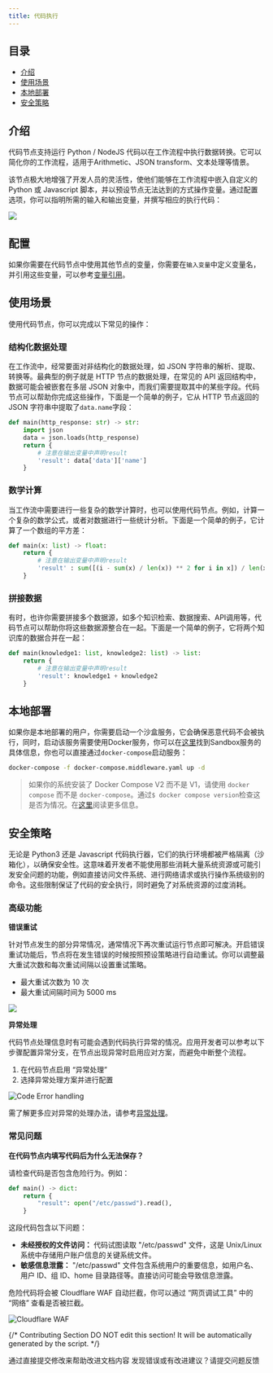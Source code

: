 ```yaml
---
title: 代码执行
---
```


## 目录

* [介绍](#介绍)
* [使用场景](#使用场景)
* [本地部署](#本地部署)
* [安全策略](#安全策略)

## 介绍

代码节点支持运行 Python / NodeJS 代码以在工作流程中执行数据转换。它可以简化你的工作流程，适用于Arithmetic、JSON transform、文本处理等情景。

该节点极大地增强了开发人员的灵活性，使他们能够在工作流程中嵌入自定义的 Python 或 Javascript 脚本，并以预设节点无法达到的方式操作变量。通过配置选项，你可以指明所需的输入和输出变量，并撰写相应的执行代码：

![](https://assets-docs.dify.ai/dify-enterprise-mintlify/zh_CN/guides/workflow/node/9969aa1bc1912aebe366f5d8f5dde296.png)

## 配置

如果你需要在代码节点中使用其他节点的变量，你需要在`输入变量`中定义变量名，并引用这些变量，可以参考[变量引用](../key-concepts#变量)。

## 使用场景

使用代码节点，你可以完成以下常见的操作：

### 结构化数据处理

在工作流中，经常要面对非结构化的数据处理，如 JSON 字符串的解析、提取、转换等。最典型的例子就是 HTTP 节点的数据处理，在常见的 API 返回结构中，数据可能会被嵌套在多层 JSON 对象中，而我们需要提取其中的某些字段。代码节点可以帮助你完成这些操作，下面是一个简单的例子，它从 HTTP 节点返回的 JSON 字符串中提取了`data.name`字段：

```python
def main(http_response: str) -> str:
    import json
    data = json.loads(http_response)
    return {
        # 注意在输出变量中声明result
        'result': data['data']['name'] 
    }
```

### 数学计算

当工作流中需要进行一些复杂的数学计算时，也可以使用代码节点。例如，计算一个复杂的数学公式，或者对数据进行一些统计分析。下面是一个简单的例子，它计算了一个数组的平方差：

```python
def main(x: list) -> float:
    return {
        # 注意在输出变量中声明result
        'result' : sum([(i - sum(x) / len(x)) ** 2 for i in x]) / len(x)
    }
```

### 拼接数据

有时，也许你需要拼接多个数据源，如多个知识检索、数据搜索、API调用等，代码节点可以帮助你将这些数据源整合在一起。下面是一个简单的例子，它将两个知识库的数据合并在一起：

```python
def main(knowledge1: list, knowledge2: list) -> list:
    return {
        # 注意在输出变量中声明result
        'result': knowledge1 + knowledge2
    }
```

## 本地部署

如果你是本地部署的用户，你需要启动一个沙盒服务，它会确保恶意代码不会被执行，同时，启动该服务需要使用Docker服务，你可以在[这里](https://github.com/langgenius/dify/tree/main/docker/docker-compose.middleware.yaml)找到Sandbox服务的具体信息，你也可以直接通过`docker-compose`启动服务：

```bash
docker-compose -f docker-compose.middleware.yaml up -d
```

> 如果你的系统安装了 Docker Compose V2 而不是 V1，请使用 `docker compose` 而不是 `docker-compose`。通过`$ docker compose version`检查这是否为情况。在[这里](https://docs.docker.com/compose/#compose-v2-and-the-new-docker-compose-command)阅读更多信息。

## 安全策略

无论是 Python3 还是 Javascript 代码执行器，它们的执行环境都被严格隔离（沙箱化），以确保安全性。这意味着开发者不能使用那些消耗大量系统资源或可能引发安全问题的功能，例如直接访问文件系统、进行网络请求或执行操作系统级别的命令。这些限制保证了代码的安全执行，同时避免了对系统资源的过度消耗。

### 高级功能

**错误重试**

针对节点发生的部分异常情况，通常情况下再次重试运行节点即可解决。开启错误重试功能后，节点将在发生错误的时候按照预设策略进行自动重试。你可以调整最大重试次数和每次重试间隔以设置重试策略。

- 最大重试次数为 10 次
- 最大重试间隔时间为 5000 ms

![](https://assets-docs.dify.ai/2024/12/9fdd5525a91dc925b79b89272893becf.png)

**异常处理**

代码节点处理信息时有可能会遇到代码执行异常的情况。应用开发者可以参考以下步骤配置异常分支，在节点出现异常时启用应对方案，而避免中断整个流程。

1. 在代码节点启用 “异常处理”
2. 选择异常处理方案并进行配置

![Code Error handling](https://assets-docs.dify.ai/2024/12/58f392734ce44b22cd8c160faf28cd14.png)

需了解更多应对异常的处理办法，请参考[异常处理](../error-handling/readme)。

### 常见问题

**在代码节点内填写代码后为什么无法保存？**

请检查代码是否包含危险行为。例如：

```python
def main() -> dict:
    return {
        "result": open("/etc/passwd").read(),
    }
```

这段代码包含以下问题：

* **未经授权的文件访问：** 代码试图读取 "/etc/passwd" 文件，这是 Unix/Linux 系统中存储用户账户信息的关键系统文件。
* **敏感信息泄露：** "/etc/passwd" 文件包含系统用户的重要信息，如用户名、用户 ID、组 ID、home 目录路径等。直接访问可能会导致信息泄露。

危险代码将会被 Cloudflare WAF 自动拦截，你可以通过 “网页调试工具” 中的 “网络” 查看是否被拦截。

![Cloudflare WAF](https://assets-docs.dify.ai/dify-enterprise-mintlify/zh_CN/guides/workflow/node/d1fe121991c51b26b66d42a55b18fb57.png)

{/*
Contributing Section
DO NOT edit this section!
It will be automatically generated by the script.
*/}

<CardGroup cols="2">
    <Card
        title="编辑此页面"
        icon="pen-to-square"
        href="https://github.com/langgenius/dify-docs/edit/main/zh-hans/guides/workflow/node/code.mdx"
    >
        通过直接提交修改来帮助改进文档内容
    </Card>
    <Card
        title="提交问题"
        icon="github"
        href="https://github.com/langgenius/dify-docs/issues/new?title=文档问题%3A%20&body=%23%23%20问题描述%0A%3C%21--%20请简要描述您发现的问题%20--%3E%0A%0A%23%23%20页面链接%0Ahttps%3A%2F%2Fgithub.com%2Flanggenius%2Fdify-docs%2Fblob%2Fmain%2Fzh-hans/guides/workflow/node%2Fcode.mdx%0A%0A%23%23%20建议修改%0A%3C%21--%20如果有具体的修改建议，请在此说明%20--%3E%0A%0A%3C%21--%20感谢您对文档质量的关注！%20--%3E"
    >
        发现错误或有改进建议？请提交问题反馈
    </Card>
</CardGroup>
